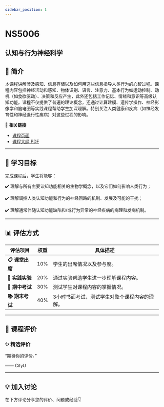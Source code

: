 ```yaml
---
sidebar_position: 1
---
```


# NS5006
## 认知与行为神经科学

## **📘 简介**
本课程讲解涉及感知、信息存储以及如何用这些信息指导人类行为的心智过程。课程内容包括神经活动和感知、物体识别、语言、注意力、基本行为如运动控制、动机（如食欲驱动）、决策和反应产生，此外还包括工作记忆、情绪和意识等高级认知功能。课程不仅提供了普遍的理论概念，还通过计算建模、遗传学操作、神经影像学和脑电图等实践课程帮助学生加深理解。特别关注人类健康和疾病（如神经发育性和神经退行性疾病）对这些过程的影响。

🔗 **相关链接**
- [课程页面](https://www.cityu.edu.hk/catalogue/pg/202425/course/NS5006.htm)
- [课程大纲 PDF](https://www.cityu.edu.hk/catalogue/pg/202425/course/NS5006.pdf)

---

## **🎯 学习目标**

完成课程后，学生将能够：


✔️ 理解与所有主要认知功能相关的生物学概念，以及它们如何影响人类行为；

✔️ 理解调控人类认知功能和行为的神经回路的机制、发展及可能的干扰；

✔️ 理解通常伴随认知功能缺陷和/或行为异常的神经疾病的病理和发病机制。

---

## **📊 评估方式**

| **评估项目**          | **权重** | **具体描述**                                                                                     |
|----------------------|---------|-----------------------------------------------------------------------------------------------|
| **📋 课堂出席**       | 10%     | 学生的出席情况以及参与度。                                                                      |
| **📝 实践实验**       | 20%     | 通过实验帮助学生进一步理解课程内容。                                                          |
| **📄 期中考试**       | 30%     | 测试学生对课程内容的掌握情况。                                                                 |
| **📚 期末考试**       | 40%     | 3小时书面考试，测试学生对整个课程内容的理解。                                                 |

---

## **💬 课程评价**

### ✨ **精选评价**
<div className={commentStyles.commentBox}>
    <p className={commentStyles.commentText}>
        “期待你的评价。”
    </p>
    <p className={commentStyles.commentAuthor}>—— CityU</p>
</div>

---

## **💡 加入讨论**

在下方评论分享您的评价、问题或经验👇
<Utterances />